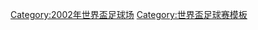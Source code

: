 {{navbox
|bodyclass=hlist
|name   = 2002 FIFA World Cup stadiums
|title  = [[2002年世界盃足球賽|2002年韓日世界盃足球賽]]場地

|group1 = 韓國
|list1  = 
*[[釜山亞運會主競技場|釜山]]
* [[大邱體育場|大邱]]
* [[大田世界盃競技場|大田]]
* [[光州世界盃競技場|光州]]
* [[仁川文鶴競技場|仁川]]
* [[濟州世界盃競技場|濟州]]
* [[全州世界盃競技場|全州]]
* [[首爾世界盃競技場|首爾]]
* [[水原世界盃競技場|水原]]
* [[蔚山文殊足球競技場|蔚山]]

|group2 = 日本
|list2  = 
*[[茨城縣立鹿嶋足球場|茨城]]
* [[御崎公園球技場|神戶]]
* [[宮城體育場|宮城]]
* [[新潟體育場|新潟]]
* [[大分體育公園綜合競技場|大分]]
* [[長居陸上競技場|大阪]]
* [[埼玉2002體育場|埼玉]]
* [[札幌巨蛋|札幌]]
* [[靜岡縣小笠山綜合運動公園體育場|靜岡]]
* [[橫濱國際綜合競技場|橫濱]]
}}<noinclude>
[[Category:2002年世界盃足球场‎]]
[[Category:世界盃足球赛模板]]
</noinclude>
